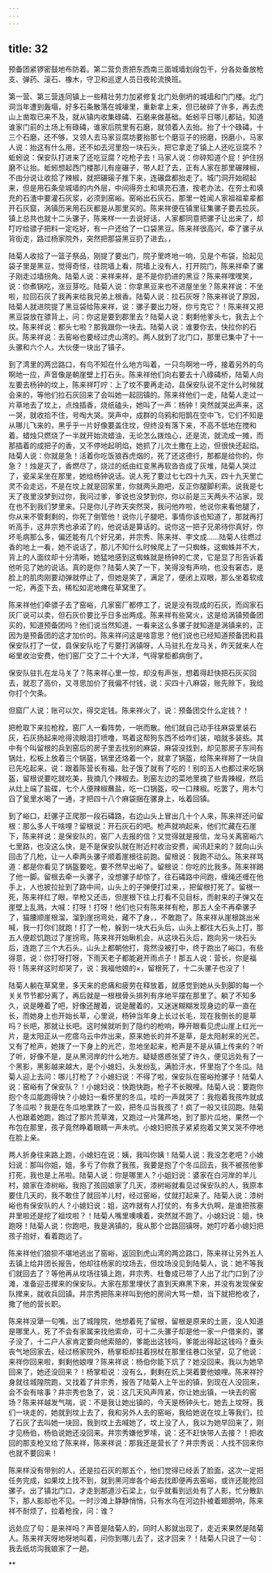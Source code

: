 ```yaml
---
---
---
```

title: 32
---



预备团紧锣密鼓地布防着。第二营负责把东西南三面城墙划段包干，分各处备放枪支、弹药、滚石、橡木，守卫和巡逻人员日夜轮流换班。

第一营、第三营连同镇上一些精壮劳力加紧修复北门处倒坍的城墙和门门楼。北门洞当年遭到轰塌，好多石条散落在城壕里，重新拿上来，但已破碎了许多，再去虎山上凿取已来不及，就从镇内收集碌碡、石磨来做基础。蚯蚓平日哪儿都钻，知道谁家门前的土场上有碌碡，谁家后院里有石磨，就领着人去抬。抬了十个碌碡，十三个石磨，还不够，又领人去马家豆腐坊要抬那七个磨豆子的拐磨，拐磨小，马家人说：抬这有什么用，还不如去河里抱一块石头，把它拿走了镇上人还吃豆腐不？蚯蚓说：保安队打进来了还吃豆腐？吃枪子去！马家人说：你碎知道个屁！护住拐磨不让抬。蚯蚓想起西门楼那儿有座碾子，带人赶了去，正有人家在那里碾辣椒，不由分说让收拾了辣椒，就把碾磙子推下来，连碾盘都抬走了。城门洞开始砌起来，但是用石条垒城墙的内外层，中间得夯土和填充石渣，按老办法，在夯土和填充的石渣中要灌石灰浆，必须到窑峪。窑峪出石灰石，那里一姓闻人家祖祖辈辈都开石灰窟，涡镇历来用石灰都是从那里买的。陈来祥便在镇里征集骡子要去拉灰。镇上总共也就十二头骡子，陈来样一一去说好话，人家都同意把骡子让出来了，却叮咛给骠子把料一定吃好，有一户还给了一口袋黑豆。陈来祥很高兴，牵了骡子从背街走，路过杨家院外，突然把那袋黑豆扔了进去。，

陆菊人收拾了一篮子祭品，刚提了要出门，院子里咚地一响，见是个布袋，拾起见袋子里是黑豆，觉得奇怪，往院墙上看，院墙上没有人，打开院门，陈来祥牵了骡子刚走过墙拐角。陆菊人说：来祥来祥，是不是你扔进的黑豆？陈来祥嘿嘿笑，说：你煮锅吃，涨豆芽吃。陆菊人说：你拿黑豆来也不进屋坐坐？陈来祥说：不坐啦，拉回石灰了我再来给我兄弟上根香。陆菊人说：拉石灰呀？陈来祥说了原因，陆菊人就进院提了黑豆袋给陈来祥，说：骡子要出力呀，你亏克它？！陈来祥又把黑豆袋放在骠背上，问：你这是要到郡里去？陆菊人说：剩剩他爹头七，我去上个坟。陈来祥说：都头七啦？那我跟你一块去。陆菊人说：谁要你去，快拉你的石灰。陈来祥说：去窑峪也要经过虎山湾的。两人就到了北门口，那里已集中了十一头骡和六个人，大伙便一块出了镇子。

到了湾里的两岔路口，有鸟不知在什么地方叫着，一只鸟啊地一呼，接着另外的鸟啊地一应，声音像是朝崖壁上打石头。陈来祥他们向右要去十八碌碡桥，陆菊人向左要去杨钟的坟上，陈来祥叮咛：上了坟不要再走动，县保安队说不定什么时候就会来的，等他们拉石灰回来了会叫她一起回镇的。陈来祥他们一走，陆菊人走过一片草地去了坟上，点烛插香，烧纸磕头，她叫了一声：杨钟！突然就哭出声来，这一哭，就收拾不住，号啕大哭。哭声中，成群的乌鸦和阳鹊在空中飞，它们不知是从哪儿飞来的，黑乎乎一片好像要盖住坟，但终没有落下来，不高不低地在搅和着。蜡烛只燃烧了一半就开始流蜡油，无论怎么拨烛心，还是流，就流成一摊，而那插着的成把子的香，又不停地起明焰，她抓了儿次土撒在上边，但很快还起焰。陆菊人说：你就是急！活着你吃饭狼吞虎烟的，死了还这德行，那都是给你的，你急？！烛是灭了，香燃尽了，烧过的纸由红变黑再软沓沓成了灰堆，陆菊人哭过了，瓷呆呆坐在那里，她给杨钟说话。说人死了要过七七四十九天，四十九天里亡灵不会走远，不是在坟上就是回家里，你就两头跑吧，反正你腿脚利索。说我是七天了夜里没梦到过你，我问过爹，爹说也没梦到你，你以前是三天两头不沾家，现在也不到我们梦里来。只是你儿子昨天突然哭，我问他咋啦，他说你来看他腿了，你从来不管剩剩的，你死了倒管他！说你儿子腿吧，事情你该也知道了，那就再打听高手，这井宗秀也承诺了的，他说话是算话的。说你这一把子兄弟待你真好，你坏毛病那么多，偏还能有几个好兄弟，井宗秀、陈来祥、李文成……陆菊人往燃过香的地上一看，她不说话了，那儿不知什么时候爬上了一只蜘蛛，这蜘蛛并不大，背上的人面纹却十分清晰，她猛地感到这蜘蛛就是杨钟的亡灵，它是显了形告诉着他听见了她的说话。真的是你？陆菊人笑了一下，笑得没有声响，也没有窘态，是脸上的肌肉刚要动弹就停止了，但她是笑了，满足了，便闭上双眼，那么坐着软成一坨，再歪下去，稀松如泥地瘫在草窝里了。

陈来祥他们牵骠子去了窑峪，几家窑厂都停工了，说是没有现成的石灰，而阎家石灰厂说可以卖，但石灰价要比乎日多出两成。陈来祥有些窝火，这是给涡镇预备团买的，知道预备团吗？他们说当然知道，一看来这么多骡子就知道是涡镇来的，正因为是预备团的这才加价的。陈来祥问这是啥意思？他们说也已经知道预备团和县保安队打了一仗，县保安队吃了亏要打涡镇呀，人马驻扎在龙马关，昨天就来人在峪里收治安费，他们窑厂交了二十个大洋，气得掌柜都病倒了。

保安队驻扎在龙马关了？陈来祥心里一惊，却没有声张，想着得赶快把石灰买回去，就忍了高价，又寻思加价了我偏不付钱，说：买四十八麻袋，账先赊下，我给你打个欠条。

但窟厂人说：账可以欠，得交定钱。陈来祥火了，说：预备团交什么定钱？！

把枪取下来拉枪栓，窑厂人一看阵势，一哄而散。他们就自己动手往麻袋里装石灰，石灰扬起来呛得流眼泪打喷噜，骂着这帮狗东西不给咋们装，咱就多装些。其中有个叫留根的兵到窑后的房子里去找别的麻袋，麻袋没找到，却见那房子东间有锅灶，松板上放着三个锅盔，锅里还烙着一个，就拿了锅盔，给陈来祥掰了一块自已先吃起来，说：跟着陈营长有福，肚子饿了就有了吃的！别的五人也都过来吃锅盔，留根说要吃就吃美，我摘几个辣椒去。到窑左边的菜地里摘了些青辣椒，然后从灶上端了盐碟，七个人便辣椒蘸盐，吃一口锅盔，咬一口辣椒。吃罢了，用木勺舀了瓮里水喝了一通，才把四十八个麻袋捆在骡身上，吆着回镇。

到了峪口，赶骡子正爬那一段石碡路，右边山头上冒出几十个人来，陈来祥还问留根：那么多人干啥哩？留根说：开石灰石的吧。枪声就响起来，他们忙藏在石崖下，陈来祥说：是保安队的，窑厂人去报的信？又觉得就是报信，龙马关离窑峪六七里路，也没这么快，是不是保安队就在附近村收治安费，闻讯赶来的？就向山头回击了几枪，让一人牵两头骡子顺着崖根往前跑。留根说：我跑不动么。陈来祥骂道：都是你看见了锅盔要吃，要不然早出峪了。留根说：你吃的比我多。陈来祥踢了他一脚。留根去牵一头骡子，没想骡子却惊了，往石碡路中间跑，缠绳还缠在他手上，人也披拉扯到了路中间，山头上的子弹便打过来，，把留根打死了。留根一死，陈来祥红了眼，举枪又还击，但崖根下往上打看不见目标，而射来的子弹又在崖壁上乱溅，大喊：打呀！打呀！他们也只有陈来祥有枪，那五人全不再牵骡子了，猫腰顺崖根溜，溜到崖拐弯处，藏不了身，，不敢跑了。陈来祥从崖根跳出米喊，我一打你们就跑！打了一枪，躲到一块大石头后，山头上都往大石头上打，那五人便趁饥跑过了崖拐弯。陈来祥开始瞅机会，从这块石头后，跑向另一块石头后，连跑了三个大石头。山头上都朝他打，竟然没被打中，终于跑出了峪口，有些得意，说：你打呀打呀，下雨天老子都能避开雨点子！那五人说：营长，你是福将！陈来祥这时却哭了，说：我福他娘的×，留根死了，十二头骡子也没了！

陆菊人躺在草窝里，多天来的悲痛和疲劳在释放着，就感觉到她从头到脚的每一个关关节节都分离了，再后就是一根根骨头排列有序地平摆在那里了。躺了不知多久，说是睡着了吧，好像还醒着，说是醒着的，又迷迷糊糊发现身边的草一直在长，而她身上也开始长草，心里说，杨钟当年身上长过长毛，现在我倒长的是草吗？长吧，那就让长吧。这时候就听到了隐约的枪响，睁开眼看见虎山崖上红光一片，是太阳正从一疙瘩乌云中炸出来，原来她长的并不是草，是太阳射来的光芒。又有了枪声，她拨了一下身上的光芒，忽地坐起来，枪声是不是从镇上传来的？听了听，好像不是，是从黑河岸的什么地方。疑疑惑惑张望了许久，便见远处有了一个黑影，黑影越来越大，是个小媳妇，头发纷乱，满脸汗水，怀里抱了个冬瓜。陆菊人迎上去问：哪儿打枪了？小媳妇说：不得了啦，保安队在窑峪抢骡子！陆菊人说：窑峪有了保安队？！小媳妇说：快跑快跑，枪子不长眼哩。陆菊人说：要跑你抱个冬瓜能跑得快？小媳妇一看怀里的冬瓜，哇的一声就哭了：我抱着我孩咋就成了冬瓜啦？我是在冬瓜地里跌了一跤，把冬瓜当我孩了！疯了一般又往回跑。陆菊人也跟着她跑，跑过了那片荒草滩，又跑过一片蒲芦地，到了那片瓜地，果然一个布包在那里，孩子竟然睁着眼睛一声未吭。小媳妇把孩子紧紧抱着又笑又哭不停地在脸上亲。

两人折身往来路上跑，小媳妇在说：姨，我叫你姨！陆菊人说：我没怎老吧？小媳妇说：那叫你姐，姐，多亏了你救了我孩，我要是抱了个冬瓜回去，我不被孩他爹打死，我也是上吊啦。陆菊人说：你是哪里人？小姐妇说：婆家在白河岸的羊儿村，娘家在漆树峪。我抱了孩回娘家了几天，漆树峪就看见过保安队的人，我原本要住几天的，我不敢住了就回羊儿村，经过窑峪，仗就打起来了。陆菊人说：漆树峪也有保安队的人？小媳妇说：姐，这咋就有人打仗的，有多大仇啊，是谁把孩塞井里啦还是挖了祖坟啦？！陆菊人嘴里噢噢着，突然就不跑了。小媳妇说：姐，快跑呀！陆菊人说：你跑吧，我是涡镇的，我从那个岔路回镇呀。她叮咛着小媳妇把孩子抱好，看着跑远了。

陈来祥他们狼狈不堪地逃出了窑峪，返回到虎山湾的两岔路口，陈来祥让另外五人去镇上给井团长报告，他却往杨家的坟场去，但坟场没见到陆菊人，说：她不等我们就回去了？等他再从坟场往镇上跑，井宗秀、杜鲁成已带了人出了北门口到了沙滩，准备迎击撵来的保安队。大家在那里埋伏了直到天麻黑下来，并没有发现保安队撵来，就收兵回镇。井宗秀把陈来祥叫到他的房间大骂一颓，当下就把枪收了，撒了他的营长职。

陈来祥没犟一句嘴，出了城隍院，他想着死了留根，留根是原来的土匪，没人知道是哪里人，死了不会有家属来找他索命，可十二头骡子却是他一家一户借来的，骡子没了，十二户人家肯定要向他索赔的，爹能出这钱吗，爹能出得起这钱吗？垂头丧气地回家去，经过杨家院外，杨掌柜却拄着拐杖在那里往巷口张望，见了他说：来祥你回来啦，剩剩他娘哩？陈来祥说：杨伯你能下炕了？她没回来，我以为她早回来了，她还没回来？！杨掌柜说：没有么，剩剩在炕上哭着要他娘哩。陈来祥拧身就往城隍院跑，又找着了井宗秀，报告了陆菊人上午出的镇，到现在人没回来，会不会有啥事？井宗秀也急了，说：这几天风声阵紧，你让她出镇，一块去的窑场？陈来祥越发气喘，说：不是我让她出镇的，今天是杨钟头七，她去上坟呀，我们一块走的，她就到坟上去了，我和另外人去的窑峪，我给她说在坟上等我们，拉了石灰了去叫她一块回，我到坟上去喊她了，坟上没了人，我以为她早回来了，刚才见杨伯，杨伯说她还没回来。井宗秀嫌他罗嗦，说：还不赶快带人去接？！把收回的那支枪又给了陈来祥，陈来祥说：那我还是营长了？井宗秀说：人找不回来你也就不要回来！

陈来样没有带别的人，还是拉石灰的那五个，他们觉得已经丢了脸面，这次一定把任务完成，如果坟上找不到，就到黑河岸各个峪去找即便再去窑峪，或许还能抢回骡子。出了镇北门口，才走到那道沙石梁上，似乎就看到远处有了人影，忙分散趴下，那人影却也不见。一时沙滩上静静悄悄，只有水鸟在河边扑棱着翅膀响，陈来祥不耐烦了，拉着枪拴，问：谁？

远处应了句：是来祥吗？声音是陆菊人的，同时人影就出现了，走近来果然是陆菊人。陈来祥天呀地呀地叫着，问你到哪儿去了，这才回来？！陆菊人只说了一句：我去纸坊沟我娘家了一趟。

**